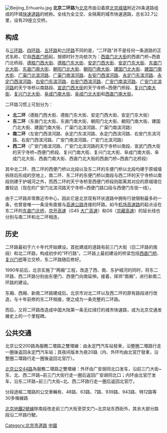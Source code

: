 {{unreferenced|time=2012-07-06T18:03:06+00:00}}
[[File:Beijing_Erhuanlu.jpg|thumb]]
'''北京二环路'''为[[北京|北京]]市由沿着原[[北京城墙|北京城墙]]附近26条道路组成的环城[[快速道路|快速道路]]的统称。全线为全立交、全隔离的城市快速道路，总长32.7公里，设有29座立交桥。

== 构成 ==
与[[北京三环路|三环路]]、[[北京四环路|四环路]]、[[五环路|五环路]]和[[北京六环路|六环路]]不同的是，“二环路”并不是任何一条道路的正式名称，它自[[西直门桥|西直门桥]]起，按顺时针方向依次为：[[西直门北大街|西直门北大街]]的西直门桥~西直门北桥段、[[德胜门西大街|德胜门西大街]]、[[德胜门东大街|德胜门东大街]]、[[安定门西大街|安定门西大街]]、[[安定门东大街|安定门东大街]]、[[东直门北大街|东直门北大街]]、[[东直门南大街|东直门南大街]]、[[朝阳门北大街|朝阳门北大街]]、[[朝阳门南大街|朝阳门南大街]]、[[建国门北大街|建国门北大街]]、[[建国门南大街|建国门南大街]]、[[广渠门北滨河路|广渠门北滨河路]]、[[广渠门南滨河路|广渠门南滨河路]]、[[左安门西滨河路|左安门西滨河路]]、[[永定门东滨河路|永定门东滨河路]]、[[永定门西滨河路|永定门西滨河路]]、[[右安门东滨河路|右安门东滨河路]]、[[右安门西滨河路|右安门西滨河路]]、[[广安门南滨河路|广安门南滨河路]]、[[广安门北滨河路|广安门北滨河路]]的天宁寺桥以南路段、[[宣武门西大街|宣武门西大街]]的天宁寺桥~西便门桥段、[[复兴门南大街|复兴门南大街]]、[[复兴门北大街|复兴门北大街]]、[[阜成门南大街|阜成门南大街]]、[[阜成门北大街|阜成门北大街]]和[[西直门南大街|西直门南大街]]。

二环路习惯上可划分为：

* '''北二环'''（德胜门西大街、德胜门东大街、安定门西大街、安定门东大街）
* '''东二环'''（东直门北大街、东直门南大街、朝阳门北大街、朝阳门南大街、建国门北大街、建国门南大街、广渠门北滨河路、广渠门南滨河路）
* '''南二环'''（左安门西滨河路、永定门东滨河路、永定门西滨河路、右安门东滨河路、右安门西滨河路、广安门南滨河路、广安门北滨河路）
* '''西二环'''（广安门南滨河路、广安门北滨河路的天宁寺桥以南段、宣武门西大街的天宁寺桥~西便门桥段、复兴门南大街、复兴门北大街、阜成门南大街、阜成门北大街、西直门南大街、西直门北大街的西直门桥~西直门北桥段）

其中北二环、西二环的西便门桥以北段以及东二环的东便门桥以北段均建于原城墙拆除后形成的空地上，南二环、东二环的东便门桥以南段与西二环的天宁寺桥以南段则建于护城河之外，而西二环的天宁寺桥至西便门桥段则距离其对应的原城墙位置较远（现在的广安门北滨河路天宁寺桥~西便门路口段与西便门东街一线）。

由于二环路非常靠近市中心，因此它是北京现有环状道路中拥有行驶限制最多的一条，也曾是唯一一条没有直接与[[高速公路|高速公路]]连接的环路。如今[[北京机场高速公路|机场高速路]]的起点设在东二环的[[东直门北桥|东直门北桥]]，[[京开高速公路|京开高速]]（G45 [[大广高速公路|大广高速]]）和G6（[[京藏高速公路|京藏高速]]）的延长线也分别与南二环和北二环相连。

== 历史 ==
二环路最初于六十年代开始建设。首批建成的道路有前三门大街（旧二环路的南段）和北二环路，构成初步的“环行路”。二环路上最初建设的桥梁包括[[西直门桥|西直门桥]]、[[复兴门桥|复兴门桥]]等立交桥，东二环路随后修好。

1990年前后，北京实施了“两厢”工程，改造了西、南、东护城河的同时，将东二环路、西二环路分别由东便门、西便门向南延伸。接着，挥师“南厢”，进行新南二环路的建设。

东厢、西厢、新南二环路建成后。北京市对北二环以及西二环的原有路段进行改造，与十年前修的东二环相接，使之成为一条完整的二环路。

而后，又将二环路改造成中国大陆第一条无红绿灯的城市快速路，成为北京交通发展史上的一个里程碑。

== 公共交通 ==
北京公交200路為服務二環路之雙環線：由永定門汽车站發車，沿整圈二環路行走一圈後返回永定門汽车站；其夜间版本为夜20路（内、外环均由北官厅發車，沿整圈二環路行走一圈後返回北官厅）。

[[北京公交44路|北京公交44路]]為服務二環路之雙環線：外环由广安胡同北口发车，沿前三门大街~东、北、西二环路~前三门大街行走一圈后返回广安胡同北口；内环由北官厅发车，沿东二环路~前三门大街~北、西二环路行走一圈后返回北官厅。

分段途經二環路的公交車輛有、48路、63路、7路、939路、943路、特12路等30多條線路

[[北京地铁2号线|北京地鐵2號線]]除南段改走前三门大街至崇文门~北京站东西街外，其余大部分路段沿二环路行駛。

{{commonscat|2nd Ring Road (Beijing)}}
{{北京公路网}}
{{北京二环路}}
[[Category:北京市道路|Category:北京市道路]]
[[Category:環狀道路|中國]]